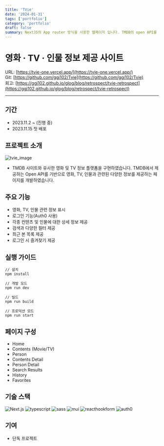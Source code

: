 ```yaml
---
title: 'TVie'
date: '2024-01-31'
tags: ['portfolio']
category: 'portfolio'
draft: false
summary: NextJS의 App router 방식을 사용한 웹페이지 입니다. TMDB의 open API를 활용 했으며 Auth0를 통해 유저 기능을 구현했습니다.
---
```


# 영화 · TV · 인물 정보 제공 사이트

URL: [https://tvie-one.vercel.app/](https://tvie-one.vercel.app/)  
Git: [https://github.com/ggj102/Tvie](https://github.com/ggj102/Tvie)  
회고: [https://ggj102.github.io/glog/blog/retrospect/tvie-retrospect](https://ggj102.github.io/glog/blog/retrospect/tvie-retrospect)

---

## 기간

- 2023.11.2 ~ (진행 중)
- 2023.11.15 첫 배포

## 프로젝트 소개

![tvie_image](/static/images/tvieImg.PNG)

- TMDB 사이트와 유사한 영화 및 TV 정보 플랫폼을 구현하였습니다. TMDB에서 제공하는 Open API를 기반으로 영화, TV, 인물과 관련된 다양한 정보를 제공하는 페이지를 개발하였습니다.

## 주요 기능

- 영화, TV, 인물 관련 정보 표시
- 로그인 기능(Auth0 사용)
- 각종 컨텐츠 및 인물에 대한 상세 정보 제공
- 검색과 다양한 필터 제공
- 최근 본 목록 제공
- 로그인 시 즐겨찾기 제공

## 실행 가이드

```
// 설치
npm install

// 개발 모드
npm run dev

// 빌드
npm run build

// 프로덕션 모드
npm run start
```

## 페이지 구성

- Home
- Contents (Movie/TV)
- Person
- Contents Detail
- Person Detail
- Search Results
- History
- Favorites

## 기술 스택

<div style={{ display: 'flex', gap: '4px' }}>
  <img
    style={{ margin: '0' }}
    src="https://img.shields.io/badge/Next.js-000000?style=for-the-badge&logo=Next.js&logoColor=white"
    alt="Next.js"
  />
  <img
    style={{ margin: '0' }}
    src="https://img.shields.io/badge/typescript-3178C6?style=for-the-badge&logo=typescript&logoColor=white"
    alt="typescript"
  />
  <img
    style={{ margin: '0' }}
    src="https://img.shields.io/badge/sass-CC6699?style=for-the-badge&logo=sass&logoColor=white"
    alt="sass"
  />
  <img
    style={{ margin: '0' }}
    src="https://img.shields.io/badge/mui-007FFF?style=for-the-badge&logo=mui&logoColor=white"
    alt="mui"
  />
  <img
    style={{ margin: '0' }}
    src="https://img.shields.io/badge/reacthookform-EC5990?style=for-the-badge&logo=reacthookform&logoColor=white"
    alt="reacthookform"
  />
  <img
    style={{ margin: '0' }}
    src="https://img.shields.io/badge/auth0-EB5424?style=for-the-badge&logo=auth0&logoColor=white"
    alt="auth0"
  />
</div>

## 기여

- 단독 프로젝트
